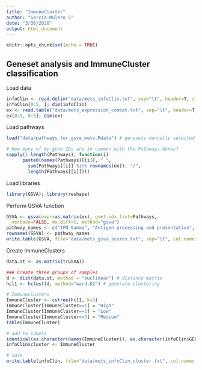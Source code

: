 ```yaml
---
title: "ImmuneCluster"
author: "García-Mulero S"
date: "3/30/2020"
output: html_document
---
```


```r
knitr::opts_chunk$set(echo = TRUE)

```

## Geneset analysis and ImmuneCluster classification

Load data  
```r
infoClin <- read.delim("data/mets_infoClin.txt", sep="\t", header=T, stringsAsFactors = F)
infoClin[0:5, ]; dim(infoClin)
ex <- read.table("data/mets_expression_combat.txt", sep="\t", header=T, stringsAsFactors = F)
ex[0:5, 0:5]; dim(ex)
```

Load pathways
```r
load("data/pathways_for_gsva_mets.Rdata") # genesets manually selected

# How many of my gene IDs are in common with the Pathways Genes?
sapply(1:length(Pathways), function(i) 
	  paste0(names(Pathways)[[i]], " ", 
		sum(Pathways[[i]] %in% rownames(ex)), "/", 
		length(Pathways[[i]])))
```


Load libraries
```r
library(GSVA); library(reshape)
```

Perform GSVA function
```r
GSVA <- gsva(expr=as.matrix(ex), gset.idx.list=Pathways, 
  verbose=FALSE, mx.diff=1, method="gsva")
pathway_names <- c("IFN Gamma", "Antigen processing and presentation", "CTLA4 Signalling", "PDL1 Signalling", "Inflammatory response Up", "Leukocyte migration", "Acute inflammatory response Up", "Chronic inflammatory response Up", "Regulation of cytokine production", "JAK/STAT signalling", "IFN Alpha", "Adaptive immune response", "Cytokine production", "Macrophage activation", "Mastocytes activation", "Myeloid cells activation", "Natural killers mediated immunity", "Cytokines production Immune response", "Myeloid leukocyte cytokines Immmune response", "Regulation of Thelp 1 Immune response", "Regulation of Type 2 Immune Response", "T cell medidated Immunity", "Tolerance Induction", "Immunoscore signature", "MHC_Class_II")
rownames(GSVA) <- pathway_names
write.table(GSVA, file="data/mets_gsva_scores.txt", sep="\t", col.names = T, row.names = T, quote=F)
```


Create ImmuneClusters
```r
data.st <- as.matrix(t(GSVA))

### Create three groups of samples 
d <- dist(data.st, method = "euclidean") # distance matrix
hcl1 <- hclust(d, method="ward.D2") # generate clustering

# Immuneclusters
ImmuneCluster <- cutree(hcl1, k=3)
ImmuneCluster[ImmuneCluster==1] = "High"
ImmuneCluster[ImmuneCluster==2] = "Low"
ImmuneCluster[ImmuneCluster==3] = "Medium"
table(ImmuneCluster)

# add to labels
identical(as.character(names(ImmuneCluster)), as.character(infoClin$GEO_ID))
infoClin$cluster <- ImmuneCluster

# save
write.table(infoClin, file="data/mets_infoClin_cluster.txt", col.names = T, row.names = T, quote=F)
```

